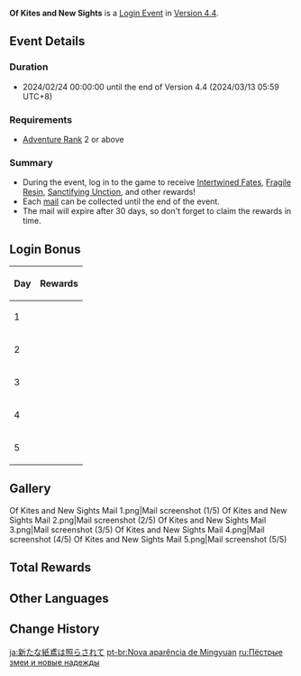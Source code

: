 {{Event
|name              = Of Kites and New Sights
|image             = Of Kites and New Sights.png
|type              = In-Game
|event             = Lantern Rite Gifts
|group             = Login
|group2            = Mail
|time_known        = yes
|time_start        = 2024-02-24 00:00:00
|time_end          = 2024-03-13 05:59:59
|time_end_offset   = GMT+8
|link              = https://genshin.hoyoverse.com/en/news/detail/122136
}}
'''Of Kites and New Sights''' is a [[Login Event]] in [[Version 4.4]].

==Event Details==
===Duration===
* 2024/02/24 00:00:00 until the end of Version 4.4 (2024/03/13 05:59 UTC+8)

===Requirements===
* [[Adventure Rank]] 2 or above

===Summary===
* During the event, log in to the game to receive [[Intertwined Fate]]s, [[Fragile Resin]], [[Sanctifying Unction]], and other rewards!
* Each [[mail]] can be collected until the end of the event.
* The mail will expire after 30 days, so don't forget to claim the rewards in time.

==Login Bonus==
{| class="wikitable tdc1 tdl2"
!Day
!Rewards
|-
|1
|{{Card List|delim=;|Intertwined Fate*1;Bountiful Year*5;Universal Peace*5;Sanctifying Unction*6}}
|-
|2
|{{Card List|delim=;|Fragile Resin*1;Chicken Tofu Pudding*5;Hero's Wit*5}}
|-
|3
|{{Card List|delim=;|Intertwined Fate*1;Guide to Diligence*3;Mystic Enhancement Ore*10}}
|-
|4
|{{Card List|delim=;|Fragile Resin*1;Guide to Gold*3;Mora*50,000}}
|-
|5
|{{Card List|delim=;|Intertwined Fate*1;Guide to Prosperity*3;Sanctifying Unction*6}}
|}

==Gallery==
<gallery>
Of Kites and New Sights Mail 1.png|Mail screenshot (1/5)
Of Kites and New Sights Mail 2.png|Mail screenshot (2/5)
Of Kites and New Sights Mail 3.png|Mail screenshot (3/5)
Of Kites and New Sights Mail 4.png|Mail screenshot (4/5)
Of Kites and New Sights Mail 5.png|Mail screenshot (5/5)
</gallery>

==Total Rewards==
{{Event Rewards
|Intertwined Fate       = 3
|Fragile Resin          = 3
|Hero's Wit             = 5
|Guide to Diligence     = 3
|Guide to Gold          = 3
|Guide to Prosperity    = 3
|Mystic Enhancement Ore = 10
|Mora                   = 50,000
|Chicken Tofu Pudding   = 5
|Bountiful Year         = 5
|Universal Peace        = 5
|Sanctifying Unction    = 13
|sort                   = Intertwined Fate,Fragile Resin,Hero's Wit,Guide to Diligence,Guide to Gold,Guide to Prosperity,Mystic Enhancement Ore,Sanctifying Unction,Mora,Chicken Tofu Pudding,Bountiful Year,Universal Peace,,,
}}

==Other Languages==
{{Other Languages
|en      = Of Kites and New Sights
|zhs     = 明鸢新相
|zhs_rm  = Míngyuān Xīnxiāng
|zht     = 明鳶新相
|zht_rm  = Míngyuān Xīnxiāng
|zh_tl   = 
|ja      = 新たな紙鳶は照らされて
|ja_rm   = Arata-na Shien wa Terasarete{{Assumed}}
|ja_tl   = 
|ko      = 알록달록 연과 새로운 출발
|ko_tl   = 
|es      = Cometas de un año brillante
|es_tl   = Kites of a Brilliant Year
|fr      = « Cerfs-volants de l'allégresse »
|fr_tl   = "Kites of Gladness"
|ru      = Пёстрые змеи и новые надежды
|ru_tl   = Colorful Kites and New Hopes
|th      = ว่าวหลากสีและการเรีมตัน
|th_rm   = 
|th_tl   = 
|vi      = Sắc Diều Ngày Lễ
|vi_tl   = 
|de      = Bunte Drachen zum Jahresbeginn
|de_tl   = Colorful Kites at the Beginning of the Year
|id      = Layangan dan Semangat Baru
|id_tl   = Kites and New Spirits
|pt      = Nova aparência de Mingyuan
|pt_tl   = 
|tr      = Uçurtmalar ve Yeni Manzaralar
|tr_tl   = 
|it      = Nibbi e nuovi panorami
|it_tl   = 
}}

==Change History==
{{Change History|4.4}}

[[ja:新たな紙鳶は照らされて]]
[[pt-br:Nova aparência de Mingyuan]]
[[ru:Пёстрые змеи и новые надежды]]